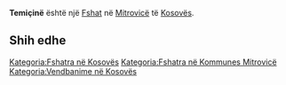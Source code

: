 {{Fshat në Kosovës
 | Emri                = Temiçinë
| sqi_D_name = Temiçinë
| sqi_D_FULL_NAME_RO = Temiçinë
| sqi_D_FULL_NAME_ND_RO = Temicine
| sqi_D_SORT_NAME_RG = TEMICINE
| sqi_D_FULL_NAME_RG = Temiçinë
| sqi_D_FULL_NAME_ND_RG = Temicine
| sqi_V_name = Tiniqinjo
| sqi_V_FULL_NAME_RO = Tiniqinjo Temeqin Tumiçin
| sqi_V_FULL_NAME_ND_RO = Tiniqinjo Temeqin Tumicin
| sqi_V_SORT_NAME_RG = TINIQINJO TEMEQIN TUMICIN
| sqi_V_FULL_NAME_RG = Tiniqinjo Temeqin Tumiçin
| sqi_V_FULL_NAME_ND_RG = Tiniqinjo Temeqin Tumicin
| srp_N_name = Tumičina
| srp_N_FULL_NAME_RO = Tumičina
| srp_N_FULL_NAME_ND_RO = Tumicina
| srp_N_SORT_NAME_RG = TUMICINA
| srp_N_FULL_NAME_RG = Tumičina
| srp_N_FULL_NAME_ND_RG = Tumicina
| srp_NS_name = Тумичина
| srp_NS_FULL_NAME_RO = Тумичина
| srp_NS_FULL_NAME_ND_RO = Тумичина
| srp_NS_SORT_NAME_RG = ТУМИЧИНА
| srp_NS_FULL_NAME_RG = Тумичина
| srp_NS_FULL_NAME_ND_RG = Тумичина
| srp_V_name = Timičina
| srp_V_FULL_NAME_RO = Timičina
| srp_V_FULL_NAME_ND_RO = Timicina
| srp_V_SORT_NAME_RG = TIMICINA
| srp_V_FULL_NAME_RG = Timičina
| srp_V_FULL_NAME_ND_RG = Timicina

 | Emri (Rasa dhanore) = 
 | Figura              = 
 | Shteti              = Kosovo
 | Komuna              = Mitrovicë
 | Kodi postar         = 
 | Sipërfaqja          = 

 | Popullsia           = 

 | Regj. i popullsisë  = 
 | Dend. e popullsisë  = 
 | Faqja zyrtare       = 
 <!--- Koordinatat ----> 
 | Gjerësia            = 42.443611
 | Gjatësia            = 20.838333
 | Lartësia            = 
}}
'''Temiçinë''' është një [[Fshat]] në [[Mitrovicë]] të [[Kosovës]].

<!-- == Gjeografia == -->
<!-- == Historia == -->
<!-- == Demografia == -->
== Shih edhe ==
{{Komuna Mitrovicë}}
{{Kosovo-Administrata-Cung}}

[[Kategoria:Fshatra në Kosovës]]
[[Kategoria:Fshatra në Kommunes Mitrovicë]]
[[Kategoria:Vendbanime në Kosovës]]